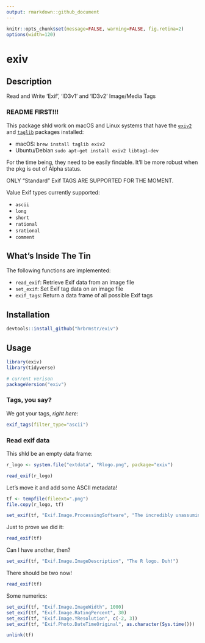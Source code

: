 ```yaml
---
output: rmarkdown::github_document
---
```

```r
knitr::opts_chunk$set(message=FALSE, warning=FALSE, fig.retina=2)
options(width=120)
```

# exiv

## Description

Read and Write 'Exif', 'ID3v1' and 'ID3v2' Image/Media Tags

### README FIRST!!! 

This package shld work on macOS and Linux systems that have the [`exiv2`](http://www.exiv2.org/) and [`taglib`](https://github.com/taglib/taglib) packages installed:

- macOS: `brew install taglib exiv2`
- Ubuntu/Debian `sudo apt-get install exiv2 libtag1-dev`

For the time being, they need to be easily findable. It'll be more robust when the pkg is out of Alpha status.

ONLY "Standard" Exif TAGS ARE SUPPORTED FOR THE MOMENT.

Value Exif types currently supported:

- `ascii`
- `long`
- `short`
- `rational`
- `srational`
- `comment`

## What's Inside The Tin

The following functions are implemented:

- `read_exif`:	Retrieve Exif data from an image file
- `set_exif`:	Set Exif tag data on an image file
- `exif_tags`:	Return a data frame of all possible Exif tags

## Installation

```r
devtools::install_github("hrbrmstr/exiv")
```

## Usage

```r
library(exiv)
library(tidyverse)

# current verison
packageVersion("exiv")
```

### Tags, you say?

We got your tags, _right here_:

```r
exif_tags(filter_type="ascii")
```

### Read exif data

This shld be an empty data frame:

```r
r_logo <- system.file("extdata", "Rlogo.png", package="exiv")

read_exif(r_logo)
```

Let's move it and add some ASCII metadata!

```r
tf <- tempfile(fileext=".png")
file.copy(r_logo, tf)

set_exif(tf, "Exif.Image.ProcessingSoftware", "The incredibly unassuming exiv R package!")
```

Just to prove we did it:

```r
read_exif(tf)
```

Can I have another, then?

```r
set_exif(tf, "Exif.Image.ImageDescription", "The R logo. Duh!")
```

There should be two now!

```r
read_exif(tf)
```

Some numerics:

```r
set_exif(tf, "Exif.Image.ImageWidth", 1000)
set_exif(tf, "Exif.Image.RatingPercent", 30)
set_exif(tf, "Exif.Image.YResolution", c(-2, 3))
set_exif(tf, "Exif.Photo.DateTimeOriginal", as.character(Sys.time()))
```

```r
unlink(tf)
```